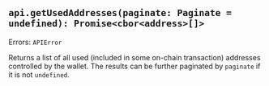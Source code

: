 
## `api.getUsedAddresses(paginate: Paginate = undefined): Promise<cbor<address>[]>`

Errors: `APIError`

Returns a list of all used (included in some on-chain transaction) addresses controlled by the wallet. The results can be further paginated by `paginate` if it is not `undefined`.

<CaniuseTable api={Api.GetUsedAddresses}/>